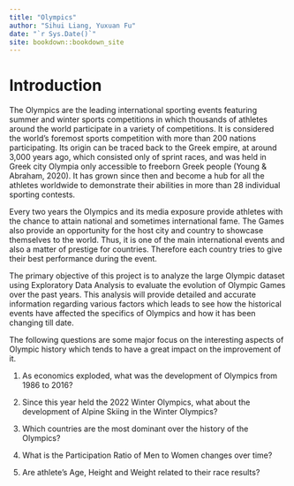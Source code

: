 ```yaml
--- 
title: "Olympics"
author: "Sihui Liang, Yuxuan Fu"
date: "`r Sys.Date()`"
site: bookdown::bookdown_site
---
```


# Introduction

The Olympics are the leading international sporting events featuring summer and winter sports competitions in which thousands of athletes around the world participate in a variety of competitions. It is considered the world's foremost sports competition with more than 200 nations participating. Its origin can be traced back to the Greek empire, at around 3,000 years ago, which consisted only of sprint races, and was held in Greek city Olympia only accessible to freeborn Greek people (Young & Abraham, 2020). It has grown since then and become a hub for all the athletes worldwide to demonstrate their abilities in more than 28 individual sporting contests.

Every two years the Olympics and its media exposure provide athletes with the chance to attain national and sometimes international fame. The Games also provide an opportunity for the host city and country to showcase themselves to the world. Thus, it is one of the main international events and also a matter of prestige for countries. Therefore each country tries to give their best performance during the event.

The primary objective of this project is to analyze the large Olympic dataset using Exploratory Data Analysis to evaluate the evolution of Olympic Games over the past years. This analysis will provide detailed and accurate information regarding various factors which leads to see how the historical events have affected the specifics of Olympics and how it has been changing till date. 

The following questions are some major focus on the interesting aspects of Olympic history which tends to have a great impact on the improvement of it.

1. As economics exploded, what was the development of Olympics from 1986 to 2016? 

2. Since this year held the 2022 Winter Olympics, what about the development of Alpine Skiing in the Winter Olympics?

3. Which countries are the most dominant over the history of the Olympics?

4. What is the Participation Ratio of Men to Women changes over time?

5. Are athlete’s Age, Height and Weight related to their race results?



